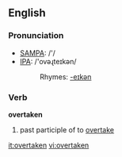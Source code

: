 ==English==

===Pronunciation===
*[[w:SAMPA|SAMPA]]: /'/
*[[w:IPA|IPA]]: /'ovəɻteɪkən/
*:Rhymes: [[Rhymes:English:-eɪkən|-eɪkən]]

===Verb===
'''overtaken'''

# past participle of to [[overtake]]

[[it:overtaken]]
[[vi:overtaken]]